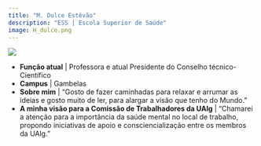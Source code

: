 ```yaml
---
title: "M. Dulce Estêvão"
description: "ESS | Escola Superior de Saúde"
image: H_dulce.png
---
```


![](H_dulce.png)

-   **Função atual** | Professora e atual Presidente do Conselho técnico-Científico
-   **Campus** | Gambelas
-   **Sobre mim** | "Gosto de fazer caminhadas para relaxar e arrumar as ideias e gosto muito de ler, para alargar a visão que tenho do Mundo."
-   **A minha visão para a Comissão de Trabalhadores da UAlg** | "Chamarei a atenção para a importância da saúde mental no local de trabalho, propondo iniciativas de apoio e consciencialização entre os membros da UAlg."

